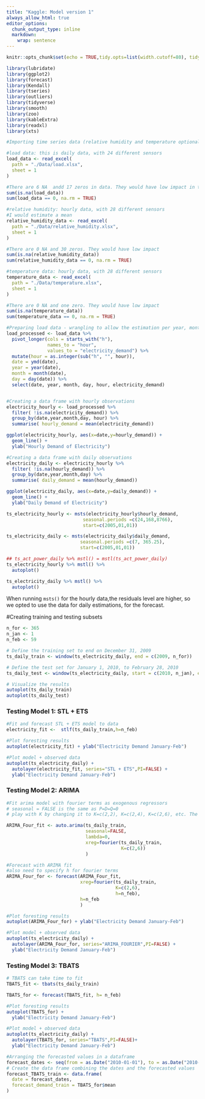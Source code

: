 ```yaml
---
title: "Kaggle: Model version 1"
always_allow_html: true
editor_options: 
  chunk_output_type: inline
  markdown: 
    wrap: sentence
---
```


```r
knitr::opts_chunk$set(echo = TRUE,tidy.opts=list(width.cutoff=80), tidy=FALSE) 
```

```r
library(lubridate)
library(ggplot2)
library(forecast)  
library(Kendall)
library(tseries)
library(outliers)
library(tidyverse)
library(smooth)
library(zoo)
library(kableExtra)
library(readxl)
library(xts)
```

```r
#Importing time series data (relative humidity and temperature optional but importing)

#load data: this is daily data, with 24 different sensors
load_data <- read_excel(
  path = "./Data/load.xlsx",
  sheet = 1
)

#There are 6 NA  andd 17 zeros in data. They would have low impact in the overall
sum(is.na(load_data))
sum(load_data == 0, na.rm = TRUE)

#relative humidity: hourly data, with 28 different sensors
#I would estimate a mean 
relative_humidity_data <- read_excel(
  path = "./Data/relative_humidity.xlsx",
  sheet = 1
)

#There are 0 NA and 30 zeros. They would have low impact
sum(is.na(relative_humidity_data))
sum(relative_humidity_data == 0, na.rm = TRUE)

#temperature data: hourly data, with 28 different sensors
temperature_data <- read_excel(
  path = "./Data/temperature.xlsx",
  sheet = 1
)

#There are 0 NA and one zero. They would have low impact
sum(is.na(temperature_data))
sum(temperature_data == 0, na.rm = TRUE)

```

```r
#Preparing load data - wrangling to allow the estimation per year, month, day, hour
load_processed <- load_data %>%
  pivot_longer(cols = starts_with("h"), 
               names_to = "hour", 
               values_to = "electricity_demand") %>%
  mutate(hour = as.integer(sub("h", "", hour)),
  date = ymd(date),  
  year = year(date), 
  month = month(date), 
  day = day(date)) %>% 
  select(date, year, month, day, hour, electricity_demand)



```

```r
#Creating a data frame with hourly observations
electricity_hourly <- load_processed %>% 
  filter( !is.na(electricity_demand)) %>% 
  group_by(date,year,month,day, hour) %>%
  summarise( hourly_demand = mean(electricity_demand))

ggplot(electricity_hourly, aes(x=date,y=hourly_demand)) +
  geom_line() +
  ylab("Hourly Demand of Electricity")

#Creating a data frame with daily observations
electricity_daily <- electricity_hourly %>% 
  filter( !is.na(hourly_demand)) %>% 
  group_by(date,year,month,day) %>%
  summarise( daily_demand = mean(hourly_demand))

ggplot(electricity_daily, aes(x=date,y=daily_demand)) +
  geom_line() +
  ylab("Daily Demand of Electricity")

```
```r
ts_electricity_hourly <- msts(electricity_hourly$hourly_demand, 
                            seasonal.periods =c(24,168,8766),
                            start=c(2005,01,01))

ts_electricity_daily <- msts(electricity_daily$daily_demand, 
                           seasonal.periods =c(7, 365.25),
                           start=c(2005,01,01))

```

```r
## ts_act_power_daily %>% mstl() = mstl(ts_act_power_daily)
ts_electricity_hourly %>% mstl() %>%
  autoplot()

ts_electricity_daily %>% mstl() %>%
  autoplot()

```
When running `msts()` for the hourly data,the residuals level are higher, so we opted to use the data for daily estimations, for the forecast.

#Creating training and testing subsets
```r
n_for <- 365
n_jan <- 1
n_feb <- 59

# Define the training set to end on December 31, 2009
ts_daily_train <- window(ts_electricity_daily, end = c(2009, n_for))

# Define the test set for January 1, 2010, to February 28, 2010
ts_daily_test <- window(ts_electricity_daily, start = c(2010, n_jan), end = c(2010, n_feb))

# Visualize the results
autoplot(ts_daily_train)
autoplot(ts_daily_test)

```

### Testing Model 1: STL + ETS
```r
#Fit and forecast STL + ETS model to data
electricity_fit <-  stlf(ts_daily_train,h=n_feb)

#Plot foresting results
autoplot(electricity_fit) + ylab("Electricity Demand January-Feb")

#Plot model + observed data
autoplot(ts_electricity_daily) +
  autolayer(electricity_fit, series="STL + ETS",PI=FALSE) +
  ylab("Electricity Demand January-Feb")
```
### Testing Model 2: ARIMA
```r
#Fit arima model with fourier terms as exogenous regressors
# seasonal = FALSE is the same as P=D=Q=0
# play with K by changing it to K=c(2,2), K=c(2,4), K=c(2,6), etc. The higher teh K the longer it will take to converge, because R will try more models.

ARIMA_Four_fit <- auto.arima(ts_daily_train, 
                             seasonal=FALSE, 
                             lambda=0,
                             xreg=fourier(ts_daily_train, 
                                          K=c(2,6))
                             )

#Forecast with ARIMA fit
#also need to specify h for fourier terms
ARIMA_Four_for <- forecast(ARIMA_Four_fit,
                           xreg=fourier(ts_daily_train,
                                        K=c(2,6),
                                        h=n_feb),
                           h=n_feb
                           ) 

#Plot foresting results
autoplot(ARIMA_Four_for) + ylab("Electricity Demand January-Feb")

#Plot model + observed data
autoplot(ts_electricity_daily) +
  autolayer(ARIMA_Four_for, series="ARIMA_FOURIER",PI=FALSE) +
  ylab("Electricity Demand January-Feb")

```
### Testing Model 3:  TBATS
```r
# TBATS can take time to fit
TBATS_fit <- tbats(ts_daily_train)

TBATS_for <- forecast(TBATS_fit, h= n_feb)

#Plot foresting results
autoplot(TBATS_for) +
  ylab("Electricity Demand January-Feb") 

#Plot model + observed data
autoplot(ts_electricity_daily) +
  autolayer(TBATS_for, series="TBATS",PI=FALSE)+
  ylab("Electricity Demand January-Feb") 

#Arranging the forecasted values in a dataframe
forecast_dates <- seq(from = as.Date("2010-01-01"), to = as.Date("2010-02-28"), by = "day")
# Create the data frame combining the dates and the forecasted values
forecast_TBATS_train <- data.frame(
  date = forecast_dates,
  forecast_demand_train = TBATS_for$mean
)
```

